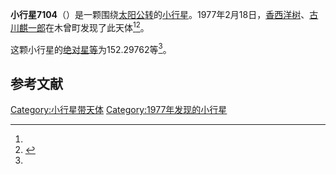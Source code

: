 {{Infobox planet
| bgcolour = #FFFFC0
| name = 7104 Manyousyu
| symbol = 
| image = 
| caption = 
| discovery = yes
| discovery_ref = 
| discoverer = [[香西洋树|香西洋树]]、[[古川麒一郎|古川麒一郎]]
| discovery_site = [[木曾町|木曾町]] 
| discovered = 1977年2月18日
| designations = yes
| mp_name = 
| named_after = 
| alt_names = 1977 DU/ 1975 TA1 / 1985 FG1 / 1991 VW1
| mp_category = [[主带小行星|主带小行星]]
| orbit_ref = <ref name="a">[http://ssd.jpl.nasa.gov/sbdb.cgi?sstr=7104 7104 Manyousyu] {{Wayback|url=http://ssd.jpl.nasa.gov/sbdb.cgi?sstr=7104 |date=20210816002107 }}，小行星數據庫瀏覽器（JPL Small-Body Database Browser）－[[美国国家航空航天局|美国国家航空航天局]]喷气推进实验室</ref>
| epoch = 2456400.5 (2013年4月18日更新)
| aphelion = {{convert|2.6722162|AU|km|3|abbr=on|lk=out}}
| perihelion = {{convert|2.2970352|AU|km|3|abbr=on}}
| semimajor = {{convert|2.4846257|AU|km|3|abbr=on}}
| eccentricity = 0.0755005
| period = 1430.506643 [[日|日]]<br />3.92[[儒略年|儒略年]]
| avg_speed = 
| inclination = 6.26408
| asc_node = 341.21683
| mean_anomaly = 
| arg_peri = 152.29762
| satellites = 
| physical_characteristics = yes
| dimensions = 
| mass = 
| density = 
| surface_grav = 
| escape_velocity = 
| sidereal_day = 
| axial_tilt = 
| pole_ecliptic_lat = 
| pole_ecliptic_lon = 
| albedo = 
| temperatures= 
| temp_name1 = 
| mean_temp_1 = 
| max_temp_1 = 
| temp_name2 = 
| max_temp_2 = 
| spectral_type = 
| abs_magnitude = 152.29762
}}

'''小行星7104'''（{{lang-en|7104 Manyousyu}}）是一颗围绕[[太阳|太阳]][[公转|公转]]的[[小行星|小行星]]。1977年2月18日，[[香西洋树|香西洋树]]、[[古川麒一郎|古川麒一郎]]在木曾町发现了此天体<ref name="a" /><ref>{{cite news|title=小行星列表|url=http://cfa-www.harvard.edu/iau/lists/NumberedMPs.txt|accessdate=2013-07-08|newspaper=哈佛大学|archive-date=2008-05-17|archive-url=https://web.archive.org/web/20080517010638/http://cfa-www.harvard.edu/iau/lists/NumberedMPs.txt|dead-url=no}}</ref>。

这颗小行星的[[绝对星等|绝对星等]]为152.29762等<ref name="a" />。

==参考文献==
{{reflist}}
{{Minor Planet Number|[[小行星7103|小行星7103]]|[[小行星7105|小行星7105]]}}

{{小天体}}

[[Category:小行星带天体|Category:小行星带天体]]
[[Category:1977年发现的小行星|Category:1977年发现的小行星]]

{{asteroid-stub}}